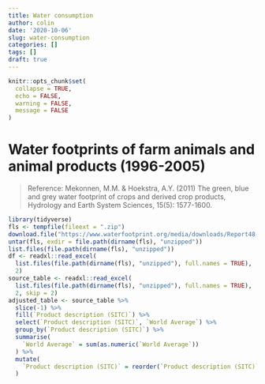 ```yaml
---
title: Water consumption
author: colin
date: '2020-10-06'
slug: water-consumption
categories: []
tags: []
draft: true
---
```


```r
knitr::opts_chunk$set(
  collapse = TRUE, 
  echo = FALSE, 
  warning = FALSE, 
  message = FALSE
)
```

# Water footprints of farm animals and animal products (1996-2005)

> Reference: Mekonnen, M.M. & Hoekstra, A.Y. (2011) The green, blue and grey water footprint of crops and derived crop products, Hydrology and Earth System Sciences, 15(5): 1577-1600.

```r
library(tidyverse)
fls <- tempfile(fileext = ".zip")
download.file("https://www.waterfootprint.org/media/downloads/Report48-Appendix-V.zip", fls)
untar(fls, exdir = file.path(dirname(fls), "unzipped"))
list.files(file.path(dirname(fls), "unzipped"))
df <- readxl::read_excel(
  list.files(file.path(dirname(fls), "unzipped"), full.names = TRUE),
  2)
source_table <- readxl::read_excel(
  list.files(file.path(dirname(fls), "unzipped"), full.names = TRUE),
  2, skip = 2)
adjusted_table <- source_table %>%
  slice(-1) %>% 
  fill(`Product description (SITC)`) %>%
  select(`Product description (SITC)`, `World Average`) %>% 
  group_by(`Product description (SITC)`) %>%
  summarise(
    `World Average` = sum(as.numeric(`World Average`))
  ) %>%
  mutate(
    `Product description (SITC)` = reorder(`Product description (SITC)`, `World Average`)
  )
```

